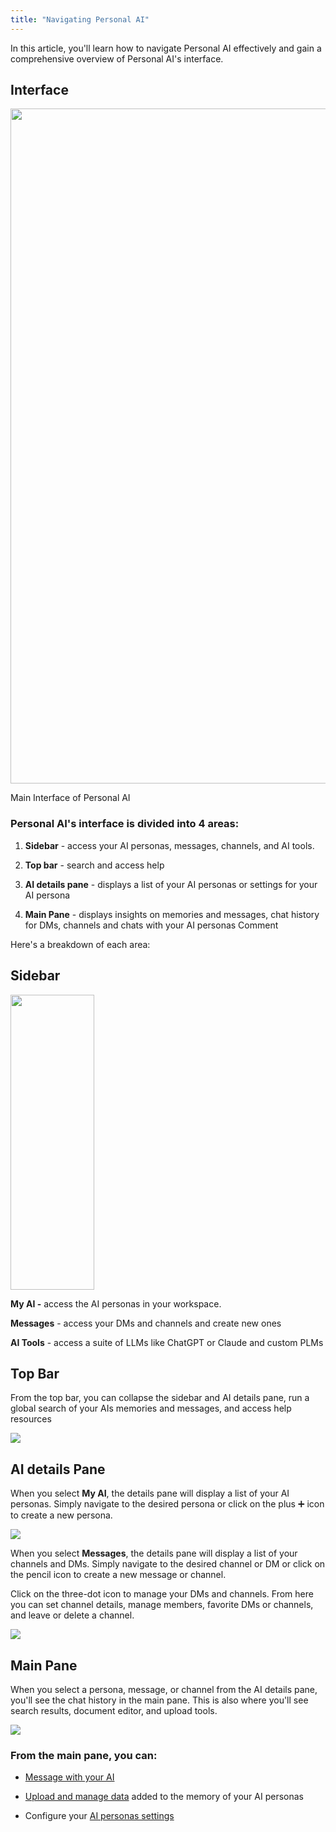 ```yaml
---
title: "Navigating Personal AI"
---
```


In this article, you'll learn how to navigate Personal AI effectively and gain a comprehensive overview of Personal AI's interface.

## Interface

<img height="1080" width="1920" src="https://files.gitbook.com/v0/b/gitbook-x-prod.appspot.com/o/spaces%2FdbMN7r709l6jIY1z4OHN%2Fuploads%2FWeyLHchhjxUhjEiPhM5F%2FSlide%2016_9%20-%203%20(1).png?alt=media&token=020765b3-5818-4ceb-96e1-6e2ca373aae0" />

Main Interface of Personal AI

### Personal AI's interface is divided into 4 areas:

1. **Sidebar** - access your AI personas, messages, channels, and AI tools.

2. **Top bar** - search and access help

3. **AI details pane** - displays a list of your AI personas or settings for your AI persona

4. **Main Pane** - displays insights on memories and messages, chat history for DMs, channels and chats with your AI personas
   Comment

Here's a breakdown of each area:

## Sidebar

<img height="472" width="134" src="https://files.gitbook.com/v0/b/gitbook-x-prod.appspot.com/o/spaces%2FdbMN7r709l6jIY1z4OHN%2Fuploads%2FTPoYisnlegL2zStwpVJ6%2FScreenshot%202024-10-17%20at%206.30.23%E2%80%AFPM.png?alt=media&token=aee7a319-fe6f-4b89-aeb8-cf8d1aee089e" />

**My AI -** access the AI personas in your workspace.

**Messages** - access your DMs and channels and create new ones

**AI Tools** - access a suite of LLMs like ChatGPT or Claude and custom PLMs

## Top Bar

From the top bar, you can collapse the sidebar and AI details pane, run a global search of your AIs memories and messages, and access help resources

![](image.png)

## AI details Pane

When you select **My AI**, the details pane will display a list of your AI personas. Simply navigate to the desired persona or click on the plus ➕ icon to create a new persona.

![](image.png)

When you select **Messages**, the details pane will display a list of your channels and DMs. Simply navigate to the desired channel or DM or click on the pencil icon to create a new message or channel.

Click on the three-dot icon to manage your DMs and channels. From here you can set channel details, manage members, favorite DMs or channels, and leave or delete a channel.

![](image.png)

## Main Pane

When you select a persona, message, or channel from the AI details pane, you'll see the chat history in the main pane. This is also where you'll see search results, document editor, and upload tools.

![](image.png)

### From the main pane, you can:

* [Message with your AI](/o/nbVBaUyixnBYw8JgeVIt/s/dbMN7r709l6jIY1z4OHN/messaging-your-ai)

* [Upload and manage data](/o/nbVBaUyixnBYw8JgeVIt/s/dbMN7r709l6jIY1z4OHN/training-your-ai/memory-upload) added to the memory of your AI personas

* Configure your [AI personas settings](/o/nbVBaUyixnBYw8JgeVIt/s/dbMN7r709l6jIY1z4OHN/customizing-your-ai/persona-settings)